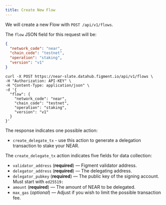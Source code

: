 ```yaml
---
title: Create New Flow
---
```


We will create a new Flow with `POST /api/v1/flows`.

The `flow` JSON field for this request will be:

```json
{
  "network_code": "near",
  "chain_code": "testnet",
  "operation": "staking",
  "version": "v1"
}
```

```text
curl -X POST https://near-slate.datahub.figment.io/api/v1/flows \
-H "Authorization: API-KEY" \
-H "Content-Type: application/json" \
-d '{
  "flow": {
    "network_code": "near",
    "chain_code": "testnet",
    "operation": "staking",
    "version": "v1"
  }
}'
```

The response indicates one possible action:

- `create_delegate_tx` - use this action to generate a delegation transaction to stake your NEAR.

The `create_delegate_tx` action indicates five fields for data collection:

- `validator_address` (**required**) — Figment validator address.
- `delegator_address` (**required**) — The delegating address.
- `delegator_pubkey` (**required**) — The public key of the signing account. Must start with `ed25519:`
- `amount` (**required**) — The amount of NEAR to be delegated.
- `max_gas` (_optional_) — Adjust if you wish to limit the possible transaction fee.
